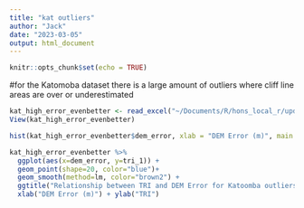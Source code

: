 ```yaml
---
title: "kat outliers"
author: "Jack"
date: "2023-03-05"
output: html_document
---
```


```r
knitr::opts_chunk$set(echo = TRUE)
```

#for the Katomoba dataset there is a large amount of outliers where cliff line areas are over or underestimated 

```r
kat_high_error_evenbetter <- read_excel("~/Documents/R/hons_local_r/update/v2/kat_high_error_evenbetter.xlsx")
View(kat_high_error_evenbetter)
```


```r
hist(kat_high_error_evenbetter$dem_error, xlab = "DEM Error (m)", main = NULL)
```

```r
kat_high_error_evenbetter %>%
  ggplot(aes(x=dem_error, y=tri_1)) +
  geom_point(shape=20, color="blue")+
  geom_smooth(method=lm, color="brown2") +
  ggtitle("Relationship between TRI and DEM Error for Katoomba outliers ") +
  xlab("DEM Error (m)") + ylab("TRI")

```


